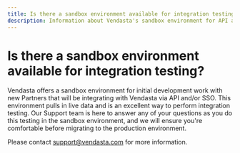 ```yaml
---
title: Is there a sandbox environment available for integration testing?
description: Information about Vendasta's sandbox environment for API and SSO integration testing
---
```


# Is there a sandbox environment available for integration testing?

Vendasta offers a sandbox environment for initial development work with new Partners that will be integrating with Vendasta via API and/or SSO. This environment pulls in live data and is an excellent way to perform integration testing. Our Support team is here to answer any of your questions as you do this testing in the sandbox environment, and we will ensure you're comfortable before migrating to the production environment.

Please contact [support@vendasta.com](mailto:support@vendasta.com) for more information.